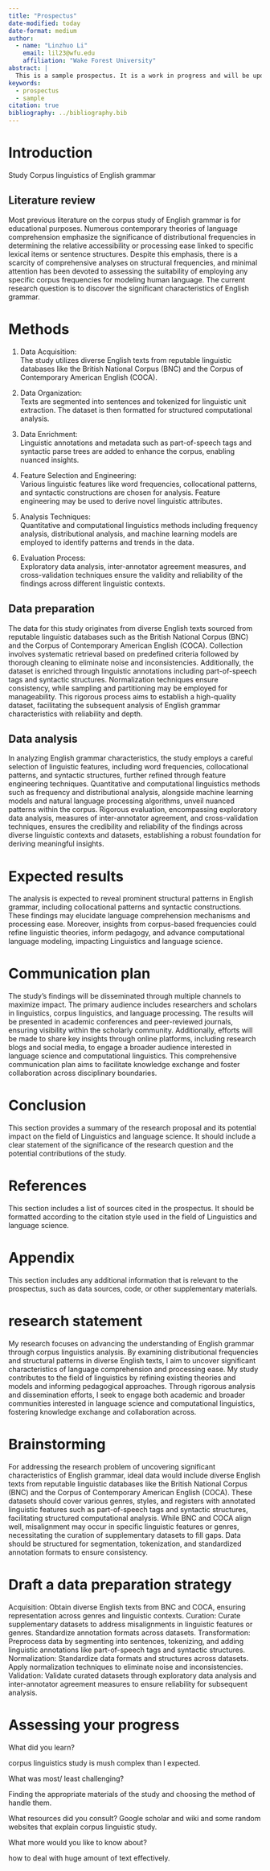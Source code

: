 ```yaml
---
title: "Prospectus"
date-modified: today
date-format: medium
author:
  - name: "Linzhuo Li"
    email: lil23@wfu.edu
    affiliation: "Wake Forest University"
abstract: |
  This is a sample prospectus. It is a work in progress and will be updated as needed as the semester progresses.
keywords:
  - prospectus
  - sample
citation: true
bibliography: ../bibliography.bib
---
```


<!--
Summary:

You've definitely made some progress. The goals of your research are taking on more shape, but it is vital that you include references to the literature that you are using to build your research question. This will help you to build a more comprehensive literature review and to ensure that your research question is well-grounded in the existing literature. Without this grounding, it can be very easy to go off track and try to do too much, or worse, to miss important aspects you could have concentrated your efforts on.

Overall, I'm excited to see your progress and I think you are on the right track. Keep up the good work!

-->



# Introduction

Study Corpus linguistics of English grammar

## Literature review

Most previous literature on the corpus study of English grammar is for educational purposes. Numerous contemporary theories of language comprehension emphasize the significance of distributional frequencies in determining the relative accessibility or processing ease linked to specific lexical items or sentence structures. Despite this emphasis, there is a scarcity of comprehensive analyses on structural frequencies, and minimal attention has been devoted to assessing the suitability of employing any specific corpus frequencies for modeling human language. The current research question is to discover the significant characteristics of English grammar.

<!--

This overview is a good start, but it is important to weave the literature you have been using to build your research question into this section.

So for example, if you have a reference in your `.bib` file, you will want to cite here with the appropiate citation key (@Author2023)

-->


# Methods

1. Data Acquisition:\
The study utilizes diverse English texts from reputable linguistic databases like the British National Corpus (BNC) and the Corpus of Contemporary American English (COCA).

2. Data Organization:\
Texts are segmented into sentences and tokenized for linguistic unit extraction. The dataset is then formatted for structured computational analysis.

3. Data Enrichment:\
Linguistic annotations and metadata such as part-of-speech tags and syntactic parse trees are added to enhance the corpus, enabling nuanced insights.

4. Feature Selection and Engineering:\
Various linguistic features like word frequencies, collocational patterns, and syntactic constructions are chosen for analysis. Feature engineering may be used to derive novel linguistic attributes.

5. Analysis Techniques:\
Quantitative and computational linguistics methods including frequency analysis, distributional analysis, and machine learning models are employed to identify patterns and trends in the data.

6. Evaluation Process:\
Exploratory data analysis, inter-annotator agreement measures, and cross-validation techniques ensure the validity and reliability of the findings across different linguistic contexts.


## Data preparation

The data for this study originates from diverse English texts sourced from reputable linguistic databases such as the British National Corpus (BNC) and the Corpus of Contemporary American English (COCA). Collection involves systematic retrieval based on predefined criteria followed by thorough cleaning to eliminate noise and inconsistencies. Additionally, the dataset is enriched through linguistic annotations including part-of-speech tags and syntactic structures. Normalization techniques ensure consistency, while sampling and partitioning may be employed for manageability. This rigorous process aims to establish a high-quality dataset, facilitating the subsequent analysis of English grammar characteristics with reliability and depth.

## Data analysis

In analyzing English grammar characteristics, the study employs a careful selection of linguistic features, including word frequencies, collocational patterns, and syntactic structures, further refined through feature engineering techniques. Quantitative and computational linguistics methods such as frequency and distributional analysis, alongside machine learning models and natural language processing algorithms, unveil nuanced patterns within the corpus. Rigorous evaluation, encompassing exploratory data analysis, measures of inter-annotator agreement, and cross-validation techniques, ensures the credibility and reliability of the findings across diverse linguistic contexts and datasets, establishing a robust foundation for deriving meaningful insights.

# Expected results

The analysis is expected to reveal prominent structural patterns in English grammar, including collocational patterns and syntactic constructions. These findings may elucidate language comprehension mechanisms and processing ease. Moreover, insights from corpus-based frequencies could refine linguistic theories, inform pedagogy, and advance computational language modeling, impacting Linguistics and language science.

# Communication plan

The study's findings will be disseminated through multiple channels to maximize impact. The primary audience includes researchers and scholars in linguistics, corpus linguistics, and language processing. The results will be presented in academic conferences and peer-reviewed journals, ensuring visibility within the scholarly community. Additionally, efforts will be made to share key insights through online platforms, including research blogs and social media, to engage a broader audience interested in language science and computational linguistics. This comprehensive communication plan aims to facilitate knowledge exchange and foster collaboration across disciplinary boundaries.

# Conclusion

This section provides a summary of the research proposal and its potential impact on the field of Linguistics and language science. It should include a clear statement of the significance of the research question and the potential contributions of the study.

# References

This section includes a list of sources cited in the prospectus. It should be formatted according to the citation style used in the field of Linguistics and language science.

# Appendix {.appendix}

This section includes any additional information that is relevant to the prospectus, such as data sources, code, or other supplementary materials.

# research statement

My research focuses on advancing the understanding of English grammar through corpus linguistics analysis. By examining distributional frequencies and structural patterns in diverse English texts, I aim to uncover significant characteristics of language comprehension and processing ease. My study contributes to the field of linguistics by refining existing theories and models and informing pedagogical approaches. Through rigorous analysis and dissemination efforts, I seek to engage both academic and broader communities interested in language science and computational linguistics, fostering knowledge exchange and collaboration across.

# Brainstorming

For addressing the research problem of uncovering significant characteristics of English grammar, ideal data would include diverse English texts from reputable linguistic databases like the British National Corpus (BNC) and the Corpus of Contemporary American English (COCA). These datasets should cover various genres, styles, and registers with annotated linguistic features such as part-of-speech tags and syntactic structures, facilitating structured computational analysis. While BNC and COCA align well, misalignment may occur in specific linguistic features or genres, necessitating the curation of supplementary datasets to fill gaps. Data should be structured for segmentation, tokenization, and standardized annotation formats to ensure consistency.


# Draft a data preparation strategy

Acquisition: Obtain diverse English texts from BNC and COCA, ensuring representation across genres and linguistic contexts.
Curation: Curate supplementary datasets to address misalignments in linguistic features or genres. Standardize annotation formats across datasets.
Transformation: Preprocess data by segmenting into sentences, tokenizing, and adding linguistic annotations like part-of-speech tags and syntactic structures.
Normalization: Standardize data formats and structures across datasets. Apply normalization techniques to eliminate noise and inconsistencies.
Validation: Validate curated datasets through exploratory data analysis and inter-annotator agreement measures to ensure reliability for subsequent analysis.

# Assessing your progress

<!-- Note: You may consider add more markdown formatting to make this easier to read. -->

What did you learn?

corpus linguistics study is mush complex than I expected. <!-- it can be! ;) -->

What was most/ least challenging?

Finding the appropriate materials of the study and choosing the method of handle them. <!-- This is a common challenge in research. -->

What resources did you consult?
Google scholar and wiki and some random websites that explain corpus linguistic study. <!-- You still need to document and include references in describing your research process as well as in your references section. It's not clear what you've consulted to arrive at your research question and methods. The literature review should be more comprehensive not just for the prospectus but for your research process. You will save time in the long run by documenting your research process as you go. -->

What more would you like to know about?

how to deal with huge amount of text effectively. <!-- This is a great question! You will first want to know what 'huge amount' means. For most research, R is perfectly capable of handling large datasets. You should do some more research on the data sources that you expect to use in this research and gauge the size of the data you will have access to and in what format. -->
